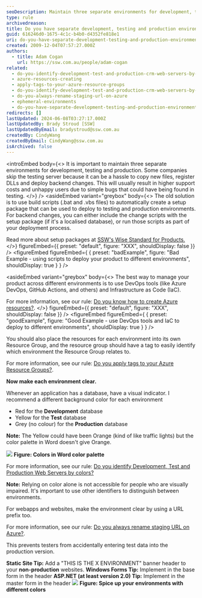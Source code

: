 ```yaml
---
seoDescription: Maintain three separate environments for development, testing and production to ensure a smooth deployment process, reduce support costs, and provide a better user experience.
type: rule
archivedreason:
title: Do you have separate development, testing and production environments?
guid: 616246d0-1675-4c1c-b4b0-d4352fe818e1
uri: do-you-have-separate-development-testing-and-production-environments
created: 2009-12-04T07:57:27.000Z
authors:
  - title: Adam Cogan
    url: https://ssw.com.au/people/adam-cogan
related:
  - do-you-identify-development-test-and-production-crm-web-servers-by-colors
  - azure-resources-creating
  - apply-tags-to-your-azure-resource-groups
  - do-you-identify-development-test-and-production-crm-web-servers-by-colors
  - do-you-always-rename-staging-url-on-azure
  - ephemeral-environments
  - do-you-have-separate-development-testing-and-production-environments
redirects: []
lastUpdated: 2024-06-08T03:27:17.000Z
lastUpdatedBy: Brady Stroud [SSW]
lastUpdatedByEmail: bradystroud@ssw.com.au
createdBy: CindyWang
createdByEmail: CindyWang@ssw.com.au
isArchived: false
---
```


<introEmbed
  body={<>
It is important to maintain three separate environments for development, testing and production. Some companies skip the testing server because it can be a hassle to copy new files, register DLLs and deploy backend changes. This will usually result in higher support costs and unhappy users due to simple bugs that could have being found in testing.
  </>}
/>
<asideEmbed
  variant="greybox"
  body={<>
    The old solution is to use build scripts (.bat and .vbs files) to automatically create a setup package that can be used to deploy to testing and production environments. For backend changes, you can either include the change scripts with the setup package (if it's a localised database), or run those scripts as part of your deployment process.

Read more about setup packages at [SSW's Wise Standard for Products.](http://www.ssw.com.au/ssw/Standards/wisesetup/WiseStandards.aspx)
  </>}
  figureEmbed={{
    preset: "default",
    figure: "XXX",
    shouldDisplay: false
  }}
/>
<figureEmbed figureEmbed={ {
  preset: "badExample",
  figure: "Bad Example - using scripts to deploy your product to different environments",
  shouldDisplay: true
} } />


<asideEmbed
  variant="greybox"
  body={<>
    The best way to manage your product across different environments is to use DevOps tools (like Azure DevOps, GitHub Actions, and others) and Infrastructure as Code (IaC).

For more information, see our rule: [Do you know how to create Azure resources?](/azure-resources-creating).
  </>}
  figureEmbed={{
    preset: "default",
    figure: "XXX",
    shouldDisplay: false
  }}
/>
<figureEmbed figureEmbed={ {
  preset: "goodExample",
  figure: "Good Example - use DevOps tools and IaC to deploy to different environments",
  shouldDisplay: true
} } />


You should also place the resources for each environment into its own Resource Group, and the resource group should have a tag to easily identify which environment the Resource Group relates to.

For more information, see our rule: [Do you apply tags to your Azure Resource Groups?](/apply-tags-to-your-azure-resource-groups).

**Now make each environment clear.**

Whenever an application has a database, have a visual indicator. I recommend a different background color for each environment

- Red for the **Development** database
- Yellow for the **Test** database
- Grey (no colour) for the **Production** database

**Note:** The Yellow could have been Orange (kind of like traffic lights) but the color palette in Word doesn't give Orange.

![](/uploads/rules/do-you-have-separate-development-testing-and-production-environments/WordColorPallete.gif)
**Figure: Colors in Word color palette**

For more information, see our rule: [Do you identify Development, Test and Production Web Servers by colors?](/do-you-identify-development-test-and-production-crm-web-servers-by-colors)

**Note:** Relying on color alone is not accessible for people who are visually impaired. It's important to use other identifiers to distinguish between environments.

For webapps and websites, make the environment clear by using a URL prefix too.

For more information, see our rule: [Do you always rename staging URL on Azure?](/do-you-always-rename-staging-url-on-azure).

This prevents testers from accidentally entering test data into the production version.

**Static Site Tip:** Add a "THIS IS THE X ENVIRONMENT" banner header to your **non-production** websites.
**Windows Forms Tip:** Implement in the base form in the header
**ASP.NET (at least version 2.0) Tip:** Implement in the master form in the header
![](/uploads/rules/do-you-have-separate-development-testing-and-production-environments/dev_test_prod_servers.gif)
**Figure: Spice up your environments with different colors**
